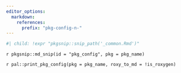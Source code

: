 ```yaml
---
editor_options:
  markdown:
    references:
      prefix: "pkg-config-n-"
---
```


```r
#| child: !expr "pkgsnip::snip_path('_common.Rmd')"
```

`r pkgsnip::md_snip(id = "pkg_config", pkg = pkg_name)`

::: table-wide
`r pal::print_pkg_config(pkg = pkg_name, roxy_to_md = !is_roxygen)`
:::
